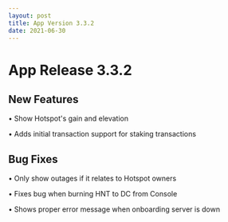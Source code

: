 ```yaml
---
layout: post
title: App Version 3.3.2
date: 2021-06-30
---
```


# App Release 3.3.2

## New Features

• Show Hotspot's gain and elevation

• Adds initial transaction support for staking transactions

<!--truncate-->

## Bug Fixes

• Only show outages if it relates to Hotspot owners

• Fixes bug when burning HNT to DC from Console

• Shows proper error message when onboarding server is down
